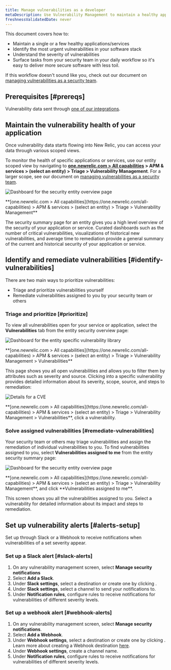 ```yaml
---
title: Manage vulnerabilities as a developer
metaDescription: Use Vulnerability Management to maintain a healthy application and remediate vulnerabilities as a developer.
freshnessValidatedDate: never
---
```


This document covers how to:

* Maintain a single or a few healthy applications/services
* Identify the most urgent vulnerabilities in your software stack
* Understand the severity of vulnerabilities
* Surface tasks from your security team in your daily workflow so it's easy to deliver more secure software with less toil.

If this workflow doesn't sound like you, check out our document on [managing vulnerabilities as a security team](/docs/vulnerability-management/security-workflow).

## Prerequisites [#prereqs]

Vulnerability data sent through [one of our integrations](/docs/vulnerability-management/integrations/overview).

## Maintain the vulnerability health of your application

Once vulnerability data starts flowing into New Relic, you can access your data through various scoped views.

To monitor the health of specific applications or services, use our entity scoped view by navigating to <DNT>**[one.newrelic.com > All capabilities](https://one.newrelic.com/all-capabilities) > APM & services > (select an entity) > Triage > Vulnerability Management**</DNT>. For a larger scope, see our document on [managing vulnerabilities as a security team](/docs/vulnerability-management/security-workflow).

<img
  title="Entity overview"
  alt="Dashboard for the security entity overview page"
  src="/images/security_screenshot-full_security-overview.webp"
/>

<figcaption>
  <DNT>
    **[one.newrelic.com > All capabilities](https://one.newrelic.com/all-capabilities) > APM & services > (select an entity) > Triage > Vulnerability Management**
  </DNT>
</figcaption>

The security summary page for an entity gives you a high level overview of the security of your application or service. Curated dashboards such as the number of critical vulnerabilities, visualizations of historical new vulnerabilities, and average time to remediation provide a general summary of the current and historical security of your application or service.

## Identify and remediate vulnerabilities [#identify-vulnerabilities]

There are two main ways to prioritize vulnerabilities:

* Triage and prioritize vulnerabilities yourself
* Remediate vulnerabilities assigned to you by your security team or others

### Triage and prioritize [#prioritize]

To view all vulnerabilities open for your service or application, select the <DNT>**Vulnerabilities**</DNT> tab from the entity security overview page:

<img
  title="Vulnerability library"
  alt="Dashboard for the entity specific vulnerability library"
  src="/images/vulnLibrary.webp"
/>

<figcaption>
  <DNT>
    **[one.newrelic.com > All capabilities](https://one.newrelic.com/all-capabilities) > APM & services > (select an entity) > Triage > Vulnerability Management > Vulnerabilities**
  </DNT>
</figcaption>

This page shows you all open vulnerabilities and allows you to filter them by attributes such as severity and source. Clicking into a specific vulnerability provides detailed information about its severity, scope, source, and steps to remediation:

<img
  title="CVE Detail"
  alt="Details for a CVE"
  src="/images/cve-detail.webp"
/>

<figcaption>
  <DNT>**[one.newrelic.com > All capabilities](https://one.newrelic.com/all-capabilities) > APM & services > (select an entity) > Triage > Vulnerability Management > Vulnerabilities**</DNT>, click a vulnerability.
</figcaption>

### Solve assigned vulnerabilities [#remediate-vulnerabilities]

Your security team or others may triage vulnerabilities and assign the remediation of individual vulnerabilities to you. To find vulnerabilities assigned to you, select <DNT>**Vulnerabilities assigned to me**</DNT> from the entity security summary page:

<img
  title="Assigned vulnerabilities"
  alt="Dashboard for the security entity overview page"
  src="/images/vulnerabilities-assigned.webp"
/>

<figcaption>
  <DNT>**[one.newrelic.com > All capabilities](https://one.newrelic.com/all-capabilities) > APM & services > (select an entity) > Triage > Vulnerability Management**</DNT>, and click <DNT>**Vulnerabilities assigned to me**</DNT>.
</figcaption>

This screen shows you all the vulnerabilities assigned to you. Select a vulnerability for detailed information about its impact and steps to remediation.

## Set up vulnerability alerts [#alerts-setup]

Set up <InlinePopover type="alerts"/> through Slack or a Webhook to receive notifications when vulnerabilities of a set severity appear.

### Set up a Slack alert [#slack-alerts]

1. On any vulnerability management screen, select <DNT>**Manage security notifications**</DNT>
2. Select <DNT>**Add a Slack**</DNT>.
3. Under <DNT>**Slack settings**</DNT>, select a destination or create one by clicking <Icon name="fe-plus-circle"/>.
4. Under <DNT>**Slack settings**</DNT>, select a channel to send your notifications to.
5. Under <DNT>**Notification rules**</DNT>, configure rules to receive notifications for vulnerabilities of different severity levels.

### Set up a webhook alert [#webhook-alerts]

1. On any vulnerability management screen, select <DNT>**Manage security notifications**</DNT>.
2. Select <DNT>**Add a Webhook**</DNT>.
3. Under <DNT>**Webhook settings**</DNT>, select a destination or create one by clicking <Icon name="fe-plus-circle"/>. Learn more about creating a Webhook destination [here](/docs/alerts-applied-intelligence/notifications/notification-integrations/#webhook).
4. Under <DNT>**Webhook settings**</DNT>, create a channel name.
5. Under <DNT>**Notification rules**</DNT>, configure rules to receive notifications for vulnerabilities of different severity levels.
